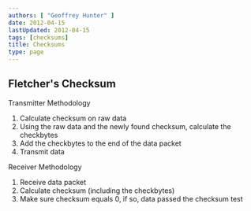 ```yaml
---
authors: [ "Geoffrey Hunter" ]
date: 2012-04-15
lastUpdated: 2012-04-15
tags: [checksums]
title: Checksums
type: page
---
```


## Fletcher's Checksum

Transmitter Methodology

1. Calculate checksum on raw data
2. Using the raw data and the newly found checksum, calculate the checkbytes
3. Add the checkbytes to the end of the data packet
4. Transmit data

Receiver Methodology

1. Receive data packet
2. Calculate checksum (including the checkbytes)
3. Make sure checksum equals 0, if so, data passed the checksum test

